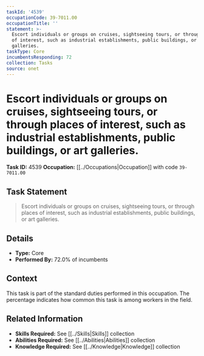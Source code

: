```yaml
---
taskId: '4539'
occupationCode: 39-7011.00
occupationTitle: ''
statement: >-
  Escort individuals or groups on cruises, sightseeing tours, or through places
  of interest, such as industrial establishments, public buildings, or art
  galleries.
taskType: Core
incumbentsResponding: 72
collection: Tasks
source: onet
---
```

# Escort individuals or groups on cruises, sightseeing tours, or through places of interest, such as industrial establishments, public buildings, or art galleries.

**Task ID:** 4539
**Occupation:** [[../Occupations|Occupation]] with code `39-7011.00`

## Task Statement

> Escort individuals or groups on cruises, sightseeing tours, or through places of interest, such as industrial establishments, public buildings, or art galleries.

## Details

- **Type:** Core
- **Performed By:** 72.0% of incumbents

## Context

This task is part of the standard duties performed in this occupation. The percentage indicates how common this task is among workers in the field.

## Related Information

- **Skills Required:** See [[../Skills|Skills]] collection
- **Abilities Required:** See [[../Abilities|Abilities]] collection
- **Knowledge Required:** See [[../Knowledge|Knowledge]] collection
